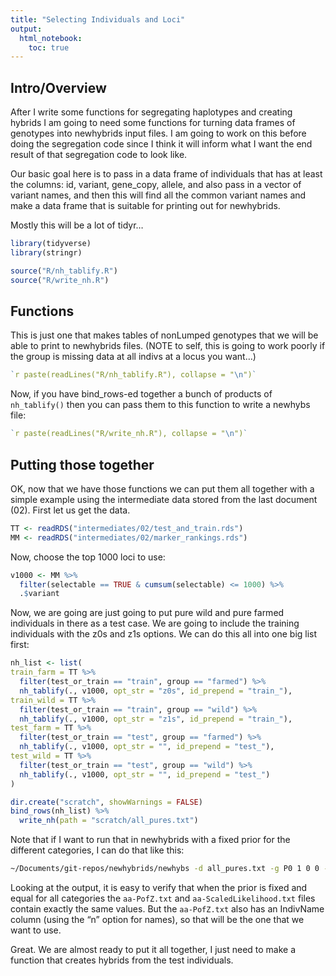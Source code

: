 ```yaml
---
title: "Selecting Individuals and Loci"
output: 
  html_notebook:
    toc: true
---
```



## Intro/Overview

After I write some functions for segregating haplotypes and creating hybrids I
am going to need some functions for turning data frames of genotypes into
newhybrids input files.  I am going to work on this before doing the segregation
code since I think it will inform what I want the end result of that segregation
code to look like.

Our basic goal here is to pass in a data frame of individuals that has 
at least the columns: id, variant, gene_copy, allele, and also pass in
a vector of variant names, and then this will find all the common variant
names and make a data frame that is suitable for printing out for newhybrids.

Mostly this will be a lot of tidyr...

```r
library(tidyverse)
library(stringr)

source("R/nh_tablify.R")
source("R/write_nh.R")
```

## Functions

This is just one that makes tables of nonLumped genotypes that we will be able to 
print to newhybrids files. (NOTE to self, this is going to work poorly if 
the group is missing data at all indivs at a locus you want...)
```r
`r paste(readLines("R/nh_tablify.R"), collapse = "\n")`
```

Now, if you have bind_rows-ed together a bunch of products of `nh_tablify()` then you can
pass them to this function to write a newhybs file:
```r
`r paste(readLines("R/write_nh.R"), collapse = "\n")`
```

## Putting those together

OK, now that we have those functions we can put them all together with a simple example using
the intermediate data stored from the last document (02).   First let us get the data.
```r
TT <- readRDS("intermediates/02/test_and_train.rds")
MM <- readRDS("intermediates/02/marker_rankings.rds")
```

Now, choose the top 1000 loci to use:
```r
v1000 <- MM %>%
  filter(selectable == TRUE & cumsum(selectable) <= 1000) %>%
  .$variant
```

Now, we are going are just going to put pure wild and pure farmed individuals in there
as a test case.  We are going to include the training individuals with the z0s and z1s 
options.  We can do this all into one big list first:
```r
nh_list <- list(
train_farm = TT %>%
  filter(test_or_train == "train", group == "farmed") %>%
  nh_tablify(., v1000, opt_str = "z0s", id_prepend = "train_"),
train_wild = TT %>%
  filter(test_or_train == "train", group == "wild") %>%
  nh_tablify(., v1000, opt_str = "z1s", id_prepend = "train_"),
test_farm = TT %>%
  filter(test_or_train == "test", group == "farmed") %>%
  nh_tablify(., v1000, opt_str = "", id_prepend = "test_"),
test_wild = TT %>%
  filter(test_or_train == "test", group == "wild") %>%
  nh_tablify(., v1000, opt_str = "", id_prepend = "test_")
)

dir.create("scratch", showWarnings = FALSE)
bind_rows(nh_list) %>%
  write_nh(path = "scratch/all_pures.txt")
```

Note that if I want to run that in newhybrids with a fixed prior for the different categories, I 
can do that like this:
```sh
~/Documents/git-repos/newhybrids/newhybs -d all_pures.txt -g P0 1 0 0 -g p1 0 0 1 -g F1 0 1 0 -g F2 .25 .5 .25 -g BX0 .5 .5 0 -g BX1 0 .5 .5 --pi-prior fixed  1 1 1 1 1 1
```
Looking at the output, it is easy to verify that when the prior is fixed and equal for all categories
the `aa-PofZ.txt` and `aa-ScaledLikelihood.txt` files contain exactly the same values.
But the `aa-PofZ.txt` also has an IndivName column (using the "n" option for names), so that
will be the one that we want to use. 

Great.  We are almost ready to put it all together, I just need to make a function
that creates hybrids from the test individuals.  

